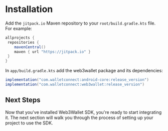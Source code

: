 # Installation

Add the `jitpack.io` Maven repository to your `root/build.gradle.kts` file. For example:

```gradle
allprojects {
 repositories {
    mavenCentral()
    maven { url "https://jitpack.io" }
 }
}
```

In `app/build.gradle.kts` add the web3wallet package and its dependencies:

```gradle
implementation("com.walletconnect:android-core:release_version")
implementation("com.walletconnect:web3wallet:release_version")
```

## Next Steps

Now that you've installed Web3Wallet SDK, you're ready to start integrating it. The next section will walk you through the process of setting up your project to use the SDK.
